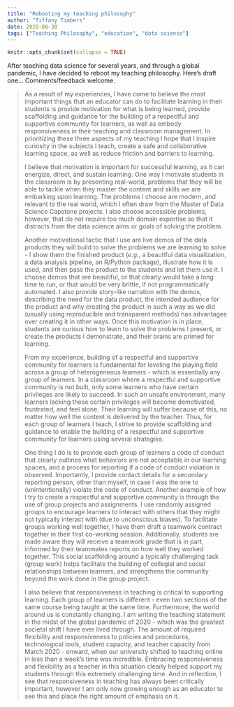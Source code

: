```yaml
---
title: "Rebooting my teaching philosophy"
author: "Tiffany Timbers"
date: 2020-08-30
tags: ["Teaching Philosophy", "education", "data science"]
---
```


```r
knitr::opts_chunk$set(collapse = TRUE)
```

After teaching data science for several years, and through a global pandemic, I have decided to reboot my teaching philosophy. Here's draft one... Comments/feedback welcome.

> As a result of my experiences, I have come to believe the most important things that an educator can do to facilitate learning in their students is provide motivation for what is being learned, provide scaffolding and guidance for the building of a respectful and supportive community for learners, as well as embody responsiveness in their teaching and classroom management. In prioritizing these three aspects of my teaching I hope that I inspire curiosity in the subjects I teach, create a safe and collaborative learning space, as well as reduce friction and barriers to learning. 
>
>I believe that motivation is important for successful learning, as it can energize, direct, and sustain learning. One way I motivate students in the classroom is by presenting real-world, problems that they will be able to tackle when they master the content and skills we are embarking upon learning. The problems I choose are modern, and relevant to the real world, which I often draw from the Master of Data Science Capstone projects. I also choose accessible problems, however, that do not require too much domain expertise so that it distracts from the data science aims or goals of solving the problem. 
>
>Another motivational tactic that I use are live demos of the data products they will build to solve the problems we are learning to solve - I show them the finished product (*e.g.*, a beautiful data visualization, a data analysis pipeline, an R/Python package), illustrate how it is used, and then pass the product to the students and let them use it. I choose demos that are beautiful, or that clearly would take a long time to run, or that would be very brittle, if not programmatically automated. I also provide story-like narration with the demos, describing the need for the data product, the intended audience for the product and why creating the product in such a way as we did (usually using reproducible and transparent methods) has advantages over creating it in other ways. Once this motivation is in place, students are curious how to learn to solve the problems I present, or create the products I demonstrate, and their brains are primed for learning. 
>
>From my experience, building of a respectful and supportive community for learners is fundamental for leveling the playing field across a group of heterogeneous learners - which is essentially any group of learners. In a classroom where a respectful and supportive community is not built, only some learners who have certain privileges are likely to succeed. In such an unsafe environment, many learners lacking these certain privileges will become demotivated, frustrated, and feel alone. Their learning will suffer because of this, no matter how well the content is delivered by the teacher. Thus, for each group of learners I teach, I strive to provide scaffolding and guidance to enable the building of a respectful and supportive community for learners using several strategies. 
>
>One thing I do is to provide each group of learners a code of conduct that clearly outlines what behaviors are not acceptable in our learning spaces, and a process for reporting if a code of conduct violation is observed. Importantly, I provide contact details for a secondary reporting person, other than myself, in case I was the one to (unintentionally) violate the code of conduct. Another example of how I try to create a respectful and supportive community is through the use of group projects and assignments. I use randomly assigned groups to encourage learners to interact with others that they might not typically interact with (due to unconscious biases). To facilitate groups working well together, I have them draft a teamwork contract together in their first co-working session. Additionally, students are made aware they will receive a teamwork grade that is in part, informed by their teammates reports on how well they worked together. This social scaffolding around a typically challenging task (group work) helps facilitate the building of collegial and social relationships between learners, and strengthens the community beyond the work done in the group project.
>
>I also believe that responsiveness in teaching is critical to supporting learning. Each group of learners is different - even two sections of the same course being taught at the same time. Furthermore, the world around us is constantly changing. I am writing the teaching statement in the midst of the global pandemic of 2020 - which was the greatest societal shift I have ever lived through. The amount of required flexibility and responsiveness to policies and procedures, technological tools, student capacity, and teacher capacity from March 2020 - onward, when our university shifted to teaching online in less than a week's time was incredible. Embracing responsiveness and flexibility as a teacher in this situation clearly helped support my students through this extremely challenging time. And in reflection, I see that responsiveness in teaching has always been critically important, however I am only now growing enough as an educator to see this and place the right amount of emphasis on it. 